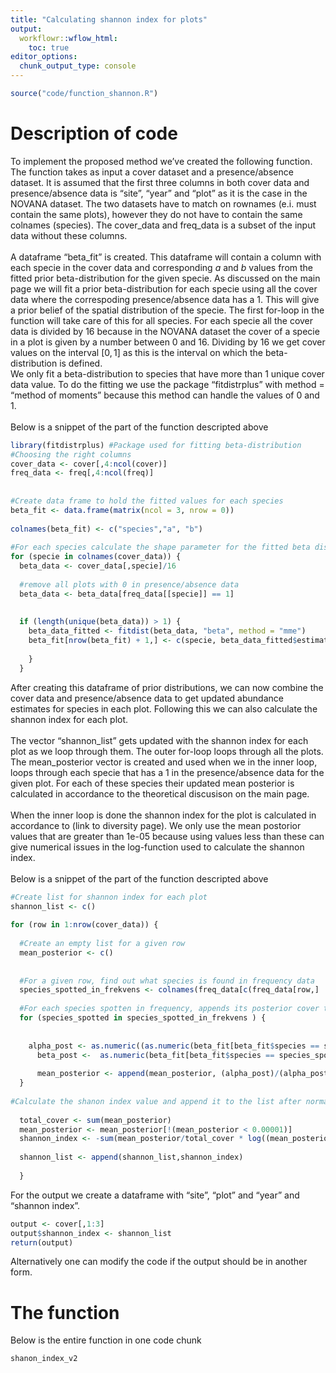 ---
title: "Calculating shannon index for plots"
output:
  workflowr::wflow_html:
    toc: true
editor_options:
  chunk_output_type: console
---


```{r, include=FALSE}
source("code/function_shannon.R")
```
<h1> Description of code </h1>
To implement the proposed method we've created the following function. The function takes as input a cover dataset and a presence/absence dataset.
It is assumed that the first three columns in both cover data and presence/absence data is "site", "year" and "plot" as it is the case in the NOVANA dataset. The two datasets have to match on rownames (e.i. must contain the same plots), however they do not have to contain the same colnames (species). The cover_data and freq_data is a subset of the input data without these columns. 
<br><br>
A dataframe "beta_fit" is created. This dataframe will contain a column with each specie in the cover data and corresponding $a$ and $b$ values from the fitted prior beta-distribution for the given specie. As discussed on the main page we will fit a prior beta-distribution for each specie using all the cover data where the correspoding presence/absence data has a 1. This will give a prior belief of the spatial distribution of the specie. The first for-loop in the function will take care of this for all species. For each specie all the cover data is divided by 16 because in the NOVANA dataset the cover of a specie in a plot is given by a number between 0 and 16. Dividing by 16 we get cover values on the interval $[0,1]$ as this is the interval on which the beta-distribution is defined.
<br>
We only fit a beta-distribution to species that have more than 1 unique cover data value. To do the fitting we use the package "fitdistrplus" with method = "method of moments" because this method can handle the values of 0 and 1.
<br><br>
Below is a snippet of the part of the function descripted above
```{r, eval = FALSE}
library(fitdistrplus) #Package used for fitting beta-distribution
#Choosing the right columns
cover_data <- cover[,4:ncol(cover)]
freq_data <- freq[,4:ncol(freq)]
  
  
#Create data frame to hold the fitted values for each species
beta_fit <- data.frame(matrix(ncol = 3, nrow = 0))
  
colnames(beta_fit) <- c("species","a", "b")
  
#For each species calculate the shape parameter for the fitted beta distribution and save them in a data frame.
for (specie in colnames(cover_data)) {
  beta_data <- cover_data[,specie]/16
    
  #remove all plots with 0 in presence/absence data
  beta_data <- beta_data[freq_data[[specie]] == 1]
    
    
  if (length(unique(beta_data)) > 1) {
    beta_data_fitted <- fitdist(beta_data, "beta", method = "mme")
    beta_fit[nrow(beta_fit) + 1,] <- c(specie, beta_data_fitted$estimate[1], beta_data_fitted$estimate[2])
      
    }
  }
```

After creating this dataframe of prior distributions, we can now combine the cover data and presence/absence data to get updated abundance estimates for species in each plot. Following this we can also calculate the shannon index for each plot.
<br><br>
The vector "shannon_list" gets updated with the shannon index for each plot as we loop through them. The outer for-loop loops through all the plots. The mean_posterior vector is created and used when we in the inner loop, loops through each specie that has a 1 in the presence/absence data for the given plot. For each of these species their updated mean posterior is calculated in accordance to the theoretical discusison on the main page.  
<br>
When the inner loop is done the shannon index for the plot is calculated in accordance to (link to diversity page). We only use the mean postorior values that are greater than 1e-05 because using values less than these can give numerical issues in the log-function used to calculate the shannon index.
<br><br>
Below is a snippet of the part of the function descripted above
```{r, eval = FALSE}
#Create list for shannon index for each plot
shannon_list <- c()
  
for (row in 1:nrow(cover_data)) {
    
  #Create an empty list for a given row
  mean_posterior <- c()
    
    
  #For a given row, find out what species is found in frequency data
  species_spotted_in_frekvens <- colnames(freq_data[c(freq_data[row,]  == 1)])
    
  #For each species spotten in frequency, appends its posterior cover to the cover data for that row
  for (species_spotted in species_spotted_in_frekvens ) {
      
      
    alpha_post <- as.numeric((as.numeric(beta_fit[beta_fit$species == species_spotted,]$a) + as.numeric(cover_data[[species_spotted]][row]) ))
      beta_post <-  as.numeric(beta_fit[beta_fit$species == species_spotted,]$b) + 16 - as.numeric(cover_data[[species_spotted]][row])
      
      mean_posterior <- append(mean_posterior, (alpha_post)/(alpha_post+beta_post))
  }
    
#Calculate the shanon index value and append it to the list after normalizing and removing zeroes
    
  total_cover <- sum(mean_posterior)
  mean_posterior <- mean_posterior[!(mean_posterior < 0.00001)]
  shannon_index <- -sum(mean_posterior/total_cover * log((mean_posterior/total_cover))) 
    
  shannon_list <- append(shannon_list,shannon_index)  
    
  }
```

For the output we create a dataframe with "site", "plot" and "year" and "shannon index". 
```{r, eval = FALSE}
output <- cover[,1:3]
output$shannon_index <- shannon_list
return(output)
```

Alternatively one can modify the code if the output should be in another form. 
<h1>The function </h1>
Below is the entire function in one code chunk
```{r}
shanon_index_v2
```

